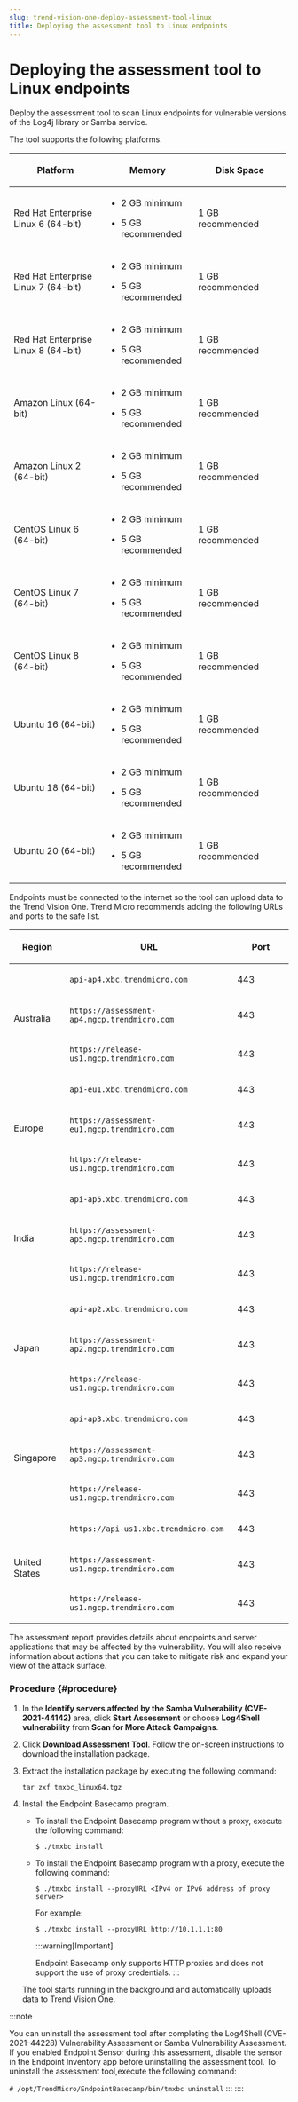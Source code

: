 ```yaml
---
slug: trend-vision-one-deploy-assessment-tool-linux
title: Deploying the assessment tool to Linux endpoints
---
```

# Deploying the assessment tool to Linux endpoints

Deploy the assessment tool to scan Linux endpoints for vulnerable versions of the Log4j library or Samba service.

The tool supports the following platforms.

<table style="width:99%;">
<colgroup>
<col style="width: 33%" />
<col style="width: 33%" />
<col style="width: 33%" />
</colgroup>
<thead>
<tr>
<th><p>Platform</p></th>
<th><p>Memory</p></th>
<th><p>Disk Space</p></th>
</tr>
</thead>
<tbody>
<tr>
<td><p>Red Hat Enterprise Linux 6 (64-bit)</p></td>
<td><ul>
<li><p>2 GB minimum</p></li>
<li><p>5 GB recommended</p></li>
</ul></td>
<td><p>1 GB recommended</p></td>
</tr>
<tr>
<td><p>Red Hat Enterprise Linux 7 (64-bit)</p></td>
<td><ul>
<li><p>2 GB minimum</p></li>
<li><p>5 GB recommended</p></li>
</ul></td>
<td><p>1 GB recommended</p></td>
</tr>
<tr>
<td><p>Red Hat Enterprise Linux 8 (64-bit)</p></td>
<td><ul>
<li><p>2 GB minimum</p></li>
<li><p>5 GB recommended</p></li>
</ul></td>
<td><p>1 GB recommended</p></td>
</tr>
<tr>
<td><p>Amazon Linux (64-bit)</p></td>
<td><ul>
<li><p>2 GB minimum</p></li>
<li><p>5 GB recommended</p></li>
</ul></td>
<td><p>1 GB recommended</p></td>
</tr>
<tr>
<td><p>Amazon Linux 2 (64-bit)</p></td>
<td><ul>
<li><p>2 GB minimum</p></li>
<li><p>5 GB recommended</p></li>
</ul></td>
<td><p>1 GB recommended</p></td>
</tr>
<tr>
<td><p>CentOS Linux 6 (64-bit)</p></td>
<td><ul>
<li><p>2 GB minimum</p></li>
<li><p>5 GB recommended</p></li>
</ul></td>
<td><p>1 GB recommended</p></td>
</tr>
<tr>
<td><p>CentOS Linux 7 (64-bit)</p></td>
<td><ul>
<li><p>2 GB minimum</p></li>
<li><p>5 GB recommended</p></li>
</ul></td>
<td><p>1 GB recommended</p></td>
</tr>
<tr>
<td><p>CentOS Linux 8 (64-bit)</p></td>
<td><ul>
<li><p>2 GB minimum</p></li>
<li><p>5 GB recommended</p></li>
</ul></td>
<td><p>1 GB recommended</p></td>
</tr>
<tr>
<td><p>Ubuntu 16 (64-bit)</p></td>
<td><ul>
<li><p>2 GB minimum</p></li>
<li><p>5 GB recommended</p></li>
</ul></td>
<td><p>1 GB recommended</p></td>
</tr>
<tr>
<td><p>Ubuntu 18 (64-bit)</p></td>
<td><ul>
<li><p>2 GB minimum</p></li>
<li><p>5 GB recommended</p></li>
</ul></td>
<td><p>1 GB recommended</p></td>
</tr>
<tr>
<td><p>Ubuntu 20 (64-bit)</p></td>
<td><ul>
<li><p>2 GB minimum</p></li>
<li><p>5 GB recommended</p></li>
</ul></td>
<td><p>1 GB recommended</p></td>
</tr>
</tbody>
</table>

Endpoints must be connected to the internet so the tool can upload data to the Trend Vision One. Trend Micro recommends adding the following URLs and ports to the safe list.

<table>
<colgroup>
<col style="width: 20%" />
<col style="width: 60%" />
<col style="width: 20%" />
</colgroup>
<thead>
<tr>
<th><p>Region</p></th>
<th><p>URL</p></th>
<th><p>Port</p></th>
</tr>
</thead>
<tbody>
<tr>
<td rowspan="3"><p>Australia</p></td>
<td><p><code>api-ap4.xbc.trendmicro.com</code></p></td>
<td><p>443</p></td>
</tr>
<tr>
<td><p><code>https://assessment-ap4.mgcp.trendmicro.com</code></p></td>
<td><p>443</p></td>
</tr>
<tr>
<td><p><code>https://release-us1.mgcp.trendmicro.com</code></p></td>
<td><p>443</p></td>
</tr>
<tr>
<td rowspan="3"><p>Europe</p></td>
<td><p><code>api-eu1.xbc.trendmicro.com</code></p></td>
<td><p>443</p></td>
</tr>
<tr>
<td><p><code>https://assessment-eu1.mgcp.trendmicro.com</code></p></td>
<td><p>443</p></td>
</tr>
<tr>
<td><p><code>https://release-us1.mgcp.trendmicro.com</code></p></td>
<td><p>443</p></td>
</tr>
<tr>
<td rowspan="3"><p>India</p></td>
<td><p><code>api-ap5.xbc.trendmicro.com</code></p></td>
<td><p>443</p></td>
</tr>
<tr>
<td><p><code>https://assessment-ap5.mgcp.trendmicro.com</code></p></td>
<td><p>443</p></td>
</tr>
<tr>
<td><p><code>https://release-us1.mgcp.trendmicro.com</code></p></td>
<td><p>443</p></td>
</tr>
<tr>
<td rowspan="3"><p>Japan</p></td>
<td><p><code>api-ap2.xbc.trendmicro.com</code></p></td>
<td><p>443</p></td>
</tr>
<tr>
<td><p><code>https://assessment-ap2.mgcp.trendmicro.com</code></p></td>
<td><p>443</p></td>
</tr>
<tr>
<td><p><code>https://release-us1.mgcp.trendmicro.com</code></p></td>
<td><p>443</p></td>
</tr>
<tr>
<td rowspan="3"><p>Singapore</p></td>
<td><p><code>api-ap3.xbc.trendmicro.com</code></p></td>
<td><p>443</p></td>
</tr>
<tr>
<td><p><code>https://assessment-ap3.mgcp.trendmicro.com</code></p></td>
<td><p>443</p></td>
</tr>
<tr>
<td><p><code>https://release-us1.mgcp.trendmicro.com</code></p></td>
<td><p>443</p></td>
</tr>
<tr>
<td rowspan="3"><p>United States</p></td>
<td><p><code>https://api-us1.xbc.trendmicro.com</code></p></td>
<td><p>443</p></td>
</tr>
<tr>
<td><p><code>https://assessment-us1.mgcp.trendmicro.com</code></p></td>
<td><p>443</p></td>
</tr>
<tr>
<td><p><code>https://release-us1.mgcp.trendmicro.com</code></p></td>
<td><p>443</p></td>
</tr>
</tbody>
</table>

The assessment report provides details about endpoints and server applications that may be affected by the vulnerability. You will also receive information about actions that you can take to mitigate risk and expand your view of the attack surface.

### Procedure {#procedure}

1.  In the **Identify servers affected by the Samba Vulnerability (CVE-2021-44142)** area, click **Start Assessment** or choose **Log4Shell vulnerability** from **Scan for More Attack Campaigns**.

2.  Click **Download Assessment Tool**. Follow the on-screen instructions to download the installation package.

3.  Extract the installation package by executing the following command:

    `tar zxf tmxbc_linux64.tgz`

4.  Install the Endpoint Basecamp program.

    - To install the Endpoint Basecamp program without a proxy, execute the following command:

      `$ ./tmxbc install`

    - To install the Endpoint Basecamp program with a proxy, execute the following command:

      `$ ./tmxbc install --proxyURL <IPv4 or IPv6 address of proxy server>`

      For example:

      `$ ./tmxbc install --proxyURL http://10.1.1.1:80`

      :::warning[Important]

      Endpoint Basecamp only supports HTTP proxies and does not support the use of proxy credentials.
      :::

    The tool starts running in the background and automatically uploads data to Trend Vision One.

:::note

You can uninstall the assessment tool after completing the Log4Shell (CVE-2021-44228) Vulnerability Assessment or Samba Vulnerability Assessment. If you enabled Endpoint Sensor during this assessment, disable the sensor in the Endpoint Inventory app before uninstalling the assessment tool. To uninstall the assessment tool,execute the following command:

`# /opt/TrendMicro/EndpointBasecamp/bin/tmxbc uninstall`
:::
::::
